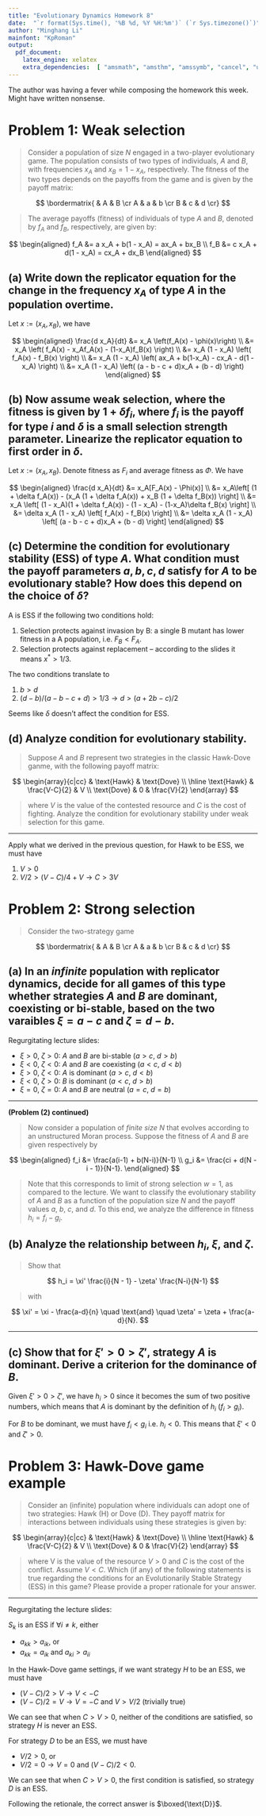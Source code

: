 ```yaml
---
title: "Evolutionary Dynamics Homework 8"
date:  "`r format(Sys.time(), '%B %d, %Y %H:%m')` (`r Sys.timezone()`)"
author: "Minghang Li"
mainfont: "KpRoman"
output:
  pdf_document:
    latex_engine: xelatex
    extra_dependencies:  [ "amsmath", "amsthm", "amssymb", "cancel", "unicode-math", "csquotes" ]
---
```


The author was having a fever while composing the homework this week. Might have written nonsense.

# Problem 1: Weak selection

> Consider a population of size $N$ engaged in a two-player evolutionary game. The population consists of
> two types of individuals, $A$ and $B$, with frequencies $x_A$ and $x_B = 1−x_A$, respectively. The fitness of the
> two types depends on the payoffs from the game and is given by the payoff matrix:

$$
\bordermatrix{ & A & B \cr
A & a & b \cr
B & c & d \cr}
$$

> The average payoffs (fitness) of individuals of type $A$ and $B$, denoted by $f_A$ and $f_B$, respectively, are given by:

$$
\begin{aligned}
f_A &= a x_A + b(1 - x_A) = ax_A + bx_B \\
f_B &= c x_A + d(1 - x_A) = cx_A + dx_B
\end{aligned}
$$

## (a) Write down the replicator equation for the change in the frequency $x_A$ of type $A$ in the population overtime.

Let $x := (x_A, x_B)$, we have

$$
\begin{aligned}
\frac{d x_A}{dt} 
  &= x_A \left(f_A(x) - \phi(x)\right) \\
  &= x_A \left(
    f_A(x) - x_Af_A(x) - (1-x_A)f_B(x)
  \right) \\
  &= x_A (1 - x_A) \left(
    f_A(x) - f_B(x)
  \right) \\ 
  &= x_A (1 - x_A) \left(
    ax_A + b(1-x_A) - cx_A - d(1 -x_A)
  \right) \\
  &= x_A (1 - x_A) \left(
    (a - b - c + d)x_A + (b - d) 
  \right)
\end{aligned}
$$

## (b) Now assume weak selection, where the fitness is given by $1 + \delta f_i$, where $f_i$ is the payoff for type $i$ and $\delta$ is a small selection strength parameter. Linearize the replicator equation to first order in $\delta$.

Let $x := (x_A,x_B)$. Denote fitness as $F_i$ and average fitness as $\Phi$. We have

$$
\begin{aligned}
\frac{d x_A}{dt}
&= x_A[F_A(x) - \Phi(x)] \\
&= x_A\left[
  (1 + \delta f_A(x)) - (x_A (1 + \delta f_A(x)) + x_B (1 + \delta f_B(x))
\right] \\
&= x_A \left[
  (1 - x_A)(1 + \delta f_A(x)) - (1 - x_A) - (1-x_A)\delta f_B(x)
\right] \\
&= \delta x_A (1 - x_A) \left[
   f_A(x) - f_B(x)
\right] \\
&= \delta x_A (1 - x_A) \left[
  (a - b - c + d)x_A + (b - d)
\right]
\end{aligned}
$$

## (c) Determine the condition for evolutionary stability (ESS) of type $A$. What condition must the payoff parameters $a, b, c, d$ satisfy for $A$ to be evolutionary stable? How does this depend on the choice of $\delta$?

A is ESS if the following two conditions hold:

1. Selection protects against invasion by B: a single B mutant has lower fitness in a A population, i.e. $F_B < F_A$.
2. Selection protects against replacement -- according to the slides it means $x^* > 1/3$.

The two conditions translate to

1. $b > d$
2. $(d-b)/(a-b-c+d) > 1/3 \rightarrow d > (a + 2b - c)/2$

Seems like $\delta$ doesn't affect the condition for ESS.

## (d) Analyze condition for evolutionary stability.

> Suppose $A$ and $B$ represent two strategies in the classic Hawk-Dove ganme, with the following payoff matrix:

$$
\begin{array}{c|cc}
 & \text{Hawk} & \text{Dove} \\
\hline
\text{Hawk} & \frac{V-C}{2} & V \\
\text{Dove} & 0 & \frac{V}{2}
\end{array}
$$

> where $V$ is the value of the contested resource and $C$ is the cost of fighting. Analyze the condition for evolutionary stability under weak selection for this game.

---

Apply what we derived in the previous question, for Hawk to be ESS, we must have

1. $V > 0$
2. $V/2 > (V-C)/4 + V \rightarrow C > 3V$


# Problem 2: Strong selection

> Consider the two-strategy game

$$
\bordermatrix{ & A & B \cr
A & a & b \cr
B & c & d \cr}
$$

## (a) In an _infinite_ population with replicator dynamics, decide for all games of this type whether strategies $A$ and $B$ are dominant, coexisting or bi-stable, based on the two varaibles $\xi = a -c$ and $\zeta = d - b$.

Regurgitating lecture slides:

- $\xi > 0$, $\zeta > 0$: $A$ and $B$ are bi-stable ($a > c$, $d > b$)
- $\xi < 0$, $\zeta < 0$: $A$ and $B$ are coexisting ($a < c$, $d < b$)
- $\xi > 0$, $\zeta < 0$: $A$ is dominant ($a > c$, $d < b$)
- $\xi < 0$, $\zeta > 0$: $B$ is dominant ($a < c$, $d > b$)
- $\xi = 0$, $\zeta = 0$: $A$ and $B$ are neutral ($a = c$, $d = b$)

---

**(Problem (2) continued)**

> Now consider a population of _finite size_ $N$ that evolves according to an unstructured Moran process. Suppose the fitness of $A$ and $B$ are given respectively by

$$
\begin{aligned}
f_i &= \frac{a(i-1) + b(N-i)}{N-1} \\
g_i &= \frac{ci + d(N - i - 1)}{N-1}.
\end{aligned}
$$

> Note that this corresponds to limit of strong selection $w = 1$, as compared to the lecture. We want to classify the evolutionary stability of $A$ and $B$ as a function of the population size $N$ and the payoff values $a$, $b$, $c$, and $d$. To this end, we analyze the difference in fitness $h_i = f_i - g_i$.

## (b) Analyze the relationship between $h_i$, $\xi$, and $\zeta$.

> Show that

$$
h_i = \xi' \frac{i}{N - 1} - \zeta' \frac{N-i}{N-1}
$$

> with 

$$
\xi' = \xi - \frac{a-d}{n} \quad \text{and} \quad \zeta' = \zeta + \frac{a-d}{N}.
$$

---

\begin{proof}
$$
\begin{aligned}
h_i &= f_i - g_i \\
&= \frac{a(i-1) + b(N -i)}{N - 1} - 
   \frac{ci + d(N - i - 1)}{N - 1} \\
&= \frac{
  ai - a + bN - b - ci - dN + di + d
}{N -1} \\
&= \frac{
  (a - c)i - (d - b)(N - i) - (a - d)
}{N - 1} \\
&= \frac{
  (a-c)i - (d-b)(N-1) - (a-d)\cdot (N - i + i) / N
}{N - 1} \\ 
&= \frac{i}{N-1} \cdot \left(
  (a-c) - \frac{a-d}{N}
\right) - \frac{N-i}{N-1} \cdot \left(
 (d-b) + \frac{a-d}{N}
\right) \\
&= \xi' \frac{i}{N - 1} - \zeta' \frac{N-i}{N-1}
\end{aligned}
$$
\end{proof}

## (c) Show that for $\xi' > 0 > \zeta'$, strategy $A$ is dominant. Derive a criterion for the dominance of $B$.

Given $\xi' > 0 > \zeta'$, we have $h_i > 0$ since it becomes the sum of two positive numbers, which means that $A$ is dominant by the definition of $h_i$ ($f_i > g_i$).

For $B$ to be dominant, we must have $f_i < g_i$ i.e. $h_i < 0$. This means that $\xi' < 0$ and $\zeta' > 0$.


# Problem 3: Hawk-Dove game example

> Consider an (infinite) population where individuals can adopt one of two strategies: Hawk (H) or Dove (D). They payoff matrix for interactions between individuals using these strategies is given by:

$$
\begin{array}{c|cc}
 & \text{Hawk} & \text{Dove} \\
\hline
\text{Hawk} & \frac{V-C}{2} & V \\
\text{Dove} & 0 & \frac{V}{2}
\end{array}
$$

> where V is the value of the resource $V > 0$ and $C$ is the cost of the conflict. Assume $V < C$. Which (if any) of the following statements is true regarding the conditions for an Evolutionarily Stable Strategy (ESS) in this game? Please provide a proper rationale for your answer.

\begin{enumerate}
\renewcommand{\labelenumi}{\Alph{enumi})}
  \item Strategy Hawk (H) is an ESS if $(V-C)/2 > 0$ and $V \geq V/2$
  \item Strategy Dove (D) is an ESS if $V/2 > 0$ and $0 \geq V$
  \item Strategy Hawk (H) is an ESS if $(V-C)/2 > V$ and $V \geq V/2$
  \item Strategy Dove (D) is an ESS if $V/2 > 0$ and $0 \geq (V-C)/2$
\end{enumerate}

---

Regurgitating the lecture slides:

$S_k$ is an ESS if $\forall i \neq k$, either

- $a_{kk} > a_{ik}$, or
- $a_{kk} = a_{ik}$ and $a_{ki} > a_{ii}$

In the Hawk-Dove game settings, if we want strategy $H$ to be an ESS, we must have

- $(V-C)/2 > V \rightarrow V < -C$
- $(V-C)/2 = V \rightarrow V = -C$ and $V > V/2$ (trivially true)

We can see that when $C > V > 0$, neither of the conditions are satisfied, so strategy $H$ is never an ESS.

For strategy $D$ to be an ESS, we must have

- $V/2 > 0$, or
- $V/2 = 0 \rightarrow V = 0$ and $(V-C)/2 < 0$.

We can see that when $C > V > 0$, the first condition is satisfied, so strategy $D$ is an ESS.

Following the retionale, the correct answer is $\boxed{\text{D}}$.


